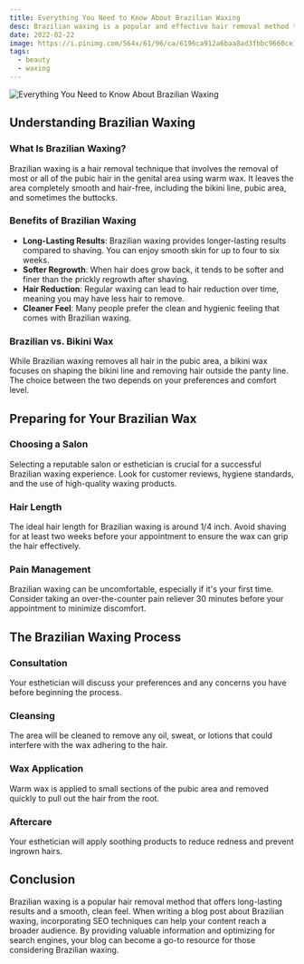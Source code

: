 ```yaml
---
title: Everything You Need to Know About Brazilian Waxing
desc: Brazilian waxing is a popular and effective hair removal method that leaves your skin smooth and hair-free for an extended period. Whether you're considering it for the first time or looking for tips to improve your waxing experience, this comprehensive guide will provide you with all the essential information you need about Brazilian waxing. Additionally, we'll explore some key aspects of search engine optimization (SEO) to help you create a blog post that ranks well on search engines and reaches a broader audience.
date: 2022-02-22
image: https://i.pinimg.com/564x/61/96/ca/6196ca912a6baa8ad3fbbc9660ce16f6.jpg
tags:
  - beauty
  - waxing
---
```


<div className="my-div">
  <img
    className="w-full max-h-[30rem]"
    src="https://i.pinimg.com/564x/61/96/ca/6196ca912a6baa8ad3fbbc9660ce16f6.jpg"
    alt="Everything You Need to Know About Brazilian Waxing"
  />
</div>

## Understanding Brazilian Waxing

### What Is Brazilian Waxing?

Brazilian waxing is a hair removal technique that involves the removal of most or all of the pubic hair in the genital area using warm wax. It leaves the area completely smooth and hair-free, including the bikini line, pubic area, and sometimes the buttocks.

### Benefits of Brazilian Waxing

- **Long-Lasting Results**: Brazilian waxing provides longer-lasting results compared to shaving. You can enjoy smooth skin for up to four to six weeks.
- **Softer Regrowth**: When hair does grow back, it tends to be softer and finer than the prickly regrowth after shaving.
- **Hair Reduction**: Regular waxing can lead to hair reduction over time, meaning you may have less hair to remove.
- **Cleaner Feel**: Many people prefer the clean and hygienic feeling that comes with Brazilian waxing.

### Brazilian vs. Bikini Wax

While Brazilian waxing removes all hair in the pubic area, a bikini wax focuses on shaping the bikini line and removing hair outside the panty line. The choice between the two depends on your preferences and comfort level.

## Preparing for Your Brazilian Wax

### Choosing a Salon

Selecting a reputable salon or esthetician is crucial for a successful Brazilian waxing experience. Look for customer reviews, hygiene standards, and the use of high-quality waxing products.

### Hair Length

The ideal hair length for Brazilian waxing is around 1/4 inch. Avoid shaving for at least two weeks before your appointment to ensure the wax can grip the hair effectively.

### Pain Management

Brazilian waxing can be uncomfortable, especially if it's your first time. Consider taking an over-the-counter pain reliever 30 minutes before your appointment to minimize discomfort.

## The Brazilian Waxing Process

### Consultation

Your esthetician will discuss your preferences and any concerns you have before beginning the process.

### Cleansing

The area will be cleaned to remove any oil, sweat, or lotions that could interfere with the wax adhering to the hair.

### Wax Application

Warm wax is applied to small sections of the pubic area and removed quickly to pull out the hair from the root.

### Aftercare

Your esthetician will apply soothing products to reduce redness and prevent ingrown hairs.

## Conclusion

Brazilian waxing is a popular hair removal method that offers long-lasting results and a smooth, clean feel. When writing a blog post about Brazilian waxing, incorporating SEO techniques can help your content reach a broader audience. By providing valuable information and optimizing for search engines, your blog can become a go-to resource for those considering Brazilian waxing.
